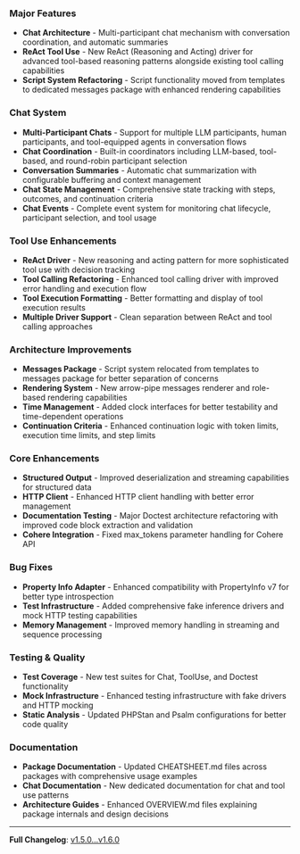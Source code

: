 ### Major Features

- **Chat Architecture** - Multi-participant chat mechanism with conversation coordination, and automatic summaries
- **ReAct Tool Use** - New ReAct (Reasoning and Acting) driver for advanced tool-based reasoning patterns alongside existing tool calling capabilities
- **Script System Refactoring** - Script functionality moved from templates to dedicated messages package with enhanced rendering capabilities

### Chat System

- **Multi-Participant Chats** - Support for multiple LLM participants, human participants, and tool-equipped agents in conversation flows
- **Chat Coordination** - Built-in coordinators including LLM-based, tool-based, and round-robin participant selection
- **Conversation Summaries** - Automatic chat summarization with configurable buffering and context management
- **Chat State Management** - Comprehensive state tracking with steps, outcomes, and continuation criteria
- **Chat Events** - Complete event system for monitoring chat lifecycle, participant selection, and tool usage

### Tool Use Enhancements

- **ReAct Driver** - New reasoning and acting pattern for more sophisticated tool use with decision tracking
- **Tool Calling Refactoring** - Enhanced tool calling driver with improved error handling and execution flow
- **Tool Execution Formatting** - Better formatting and display of tool execution results
- **Multiple Driver Support** - Clean separation between ReAct and tool calling approaches

### Architecture Improvements

- **Messages Package** - Script system relocated from templates to messages package for better separation of concerns
- **Rendering System** - New arrow-pipe messages renderer and role-based rendering capabilities
- **Time Management** - Added clock interfaces for better testability and time-dependent operations
- **Continuation Criteria** - Enhanced continuation logic with token limits, execution time limits, and step limits

### Core Enhancements

- **Structured Output** - Improved deserialization and streaming capabilities for structured data
- **HTTP Client** - Enhanced HTTP client handling with better error management
- **Documentation Testing** - Major Doctest architecture refactoring with improved code block extraction and validation
- **Cohere Integration** - Fixed max_tokens parameter handling for Cohere API

### Bug Fixes

- **Property Info Adapter** - Enhanced compatibility with PropertyInfo v7 for better type introspection
- **Test Infrastructure** - Added comprehensive fake inference drivers and mock HTTP testing capabilities
- **Memory Management** - Improved memory handling in streaming and sequence processing

### Testing & Quality

- **Test Coverage** - New test suites for Chat, ToolUse, and Doctest functionality
- **Mock Infrastructure** - Enhanced testing infrastructure with fake drivers and HTTP mocking
- **Static Analysis** - Updated PHPStan and Psalm configurations for better code quality

### Documentation

- **Package Documentation** - Updated CHEATSHEET.md files across packages with comprehensive usage examples
- **Chat Documentation** - New dedicated documentation for chat and tool use patterns
- **Architecture Guides** - Enhanced OVERVIEW.md files explaining package internals and design decisions

---

**Full Changelog**: [v1.5.0...v1.6.0](https://github.com/cognesy/instructor-php/compare/v1.5.0...v1.6.0)